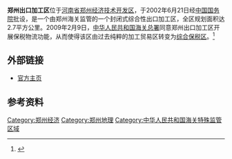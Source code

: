 '''郑州出口加工区'''位于[[河南省|河南省]][[郑州经济技术开发区|郑州经济技术开发区]]，于2002年6月21日经[[中国国务院|中国国务院]]批设，是一个由郑州海关监管的一个封闭式综合性出口加工区，全区规划面积达2.7平方公里。2009年2月9日，[[中华人民共和国海关总署|中华人民共和国海关总署]]同意郑州出口加工区开展保税物流功能，从而使得该区由过去纯粹的加工贸易区转变为[[综合保税区|综合保税区]]。<ref>{{cite web|url=http://www.cfea.org.cn/jg/hn_1.asp|title=河南郑州出口加工区|publisher=中国保税区出口加工区协会|date=|language=zh-hans|accessdate=2011-10-29|archive-date=2012-10-24|archive-url=https://web.archive.org/web/20121024034810/http://www.cfea.org.cn/jg/hn_1.asp|dead-url=no}}</ref>

==外部链接==
*[https://web.archive.org/web/20111103062333/http://www.zzepz.gov.cn/ 官方主页]

== 参考资料 ==
{{reflist}}
[[Category:郑州经济|Category:郑州经济]]
[[Category:郑州地理|Category:郑州地理]]
[[Category:中华人民共和国海关特殊监管区域|Category:中华人民共和国海关特殊监管区域]]